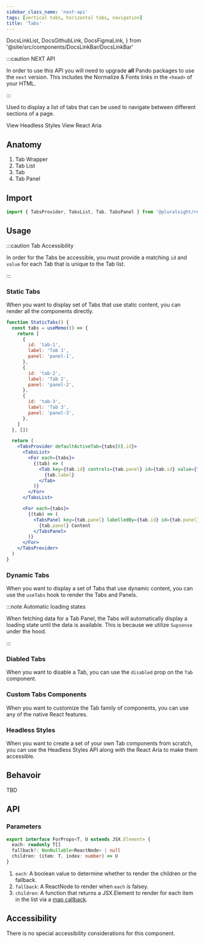 ```yaml
---
sidebar_class_name: 'next-api'
tags: [vertical tabs, horizontal tabs, navigation]
title: 'Tabs'
---
```


  DocsLinkList,
  DocsGithubLink,
  DocsFigmaLink,
} from '@site/src/components/DocsLinkBar/DocsLinkBar'

:::caution NEXT API

In order to use this API you will need to upgrade **all** Pando packages to use the `next` version. This includes the Normalize & Fonts links in the `<head>` of your HTML.

:::

<p className="size-xxl">
  Used to display a list of tabs that can be used to navigate between different
  sections of a page.
</p>

<DocsLinkList>
  <DocsGithubLink href="https://github.com/pluralsight/pando/blob/main/packages/react/src/components/tabs.tsx" />
  <DocsGithubLink href="https://github.com/pluralsight/pando/blob/main/packages/headless-styles/src/components/Tabs/tabs.ts">
    View Headless Styles
  </DocsGithubLink>
  <DocsGithubLink href="https://github.com/pluralsight/pando/blob/main/packages/react-aria/src/tabs.ts">
    View React Aria
  </DocsGithubLink>
  <DocsFigmaLink href="https://www.figma.com/file/ZmH4XsZS5WnKeo28ylM5x1/Pando-UI-kit-(Web)?node-id=1214%3A50560&t=YLA3FBYLefNvfeuf-0" />
</DocsLinkList>

## Anatomy

1. Tab Wrapper
2. Tab List
3. Tab
4. Tab Panel

## Import

```typescript
import { TabsProvider, TabsList, Tab, TabsPanel } from '@pluralsight/react'
```

## Usage

:::caution Tab Accessibility

In order for the Tabs be accessible, you must provide a matching `id` and `value` for each Tab that is unique to the Tab list.

:::

### Static Tabs

When you want to display set of Tabs that use static content, you can render all the components directly.

```jsx live
function StaticTabs() {
  const tabs = useMemo(() => {
    return [
      {
        id: 'tab-1',
        label: 'Tab 1',
        panel: 'panel-1',
      },
      {
        id: 'tab-2',
        label: 'Tab 2',
        panel: 'panel-2',
      },
      {
        id: 'tab-3',
        label: 'Tab 3',
        panel: 'panel-3',
      },
    ]
  }, [])

  return (
    <TabsProvider defaultActiveTab={tabs[0].id}>
      <TabsList>
        <For each={tabs}>
          {(tab) => (
            <Tab key={tab.id} controls={tab.panel} id={tab.id} value={tab.id}>
              {tab.label}
            </Tab>
          )}
        </For>
      </TabsList>

      <For each={tabs}>
        {(tab) => (
          <TabsPanel key={tab.panel} labelledBy={tab.id} id={tab.panel}>
            {tab.panel} Content
          </TabsPanel>
        )}
      </For>
    </TabsProvider>
  )
}
```

### Dynamic Tabs

When you want to display a set of Tabs that use dynamic content, you can use the `useTabs` hook to render the Tabs and Panels.

:::note Automatic loading states

When fetching data for a Tab Panel, the Tabs will automatically display a loading state until the data is available. This is because we utilize `Supsense` under the hood.

:::

### Diabled Tabs

When you want to disable a Tab, you can use the `disabled` prop on the `Tab` component.

### Custom Tabs Components

When you want to customize the Tab family of components, you can use any of the native React features.

### Headless Styles

When you want to create a set of your own Tab components from scratch, you can use the Headless Styles API along with the React Aria to make them accessible.

## Behavoir

TBD

## API

### Parameters

```typescript
export interface ForProps<T, U extends JSX.Element> {
  each: readonly T[]
  fallback?: NonNullable<ReactNode> | null
  children: (item: T, index: number) => U
}
```

1. `each`: A boolean value to determine whether to render the children or the fallback.
2. `fallback`: A ReactNode to render when `each` is falsey.
3. `children`: A function that returns a JSX.Element to render for each item in the list via a [map callback](https://developer.mozilla.org/en-US/docs/Web/JavaScript/Reference/Global_Objects/Array/map).

## Accessibility

There is no special accessibility considerations for this component.
